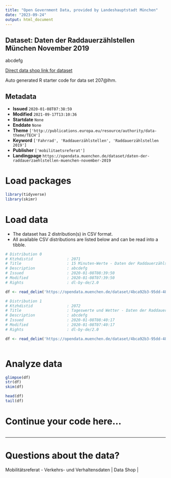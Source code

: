 ```yaml
---
title: "Open Government Data, provided by Landeshauptstadt München"
date: "2023-09-24"
output: html_document
---
```


## Dataset: Daten der Raddauerzählstellen München November 2019

abcdefg

[Direct data shop link for dataset](https://opendata.muenchen.de/dataset/207@lhm)

Auto generated R starter code for data set 207@lhm.

## Metadata

- **Issued** `2020-01-08T07:38:59`
- **Modified** `2021-09-17T13:10:36`
- **Startdate** `None`
- **Enddate** `None`
- **Theme** `['http://publications.europa.eu/resource/authority/data-theme/TECH']`
- **Keyword** `['Fahrrad', 'Raddauerzählstellen', 'Raddauerzählstellen 2019']`
- **Publisher** `['mobilitaetsreferat']`
- **Landingpage** `https://opendata.muenchen.de/dataset/daten-der-raddauerzaehlstellen-muenchen-november-2019`


# Load packages

```r

library(tidyverse)
library(skimr)

```

# Load data

-   The dataset has 2 distribution(s) in CSV format.
-   All available CSV distributions are listed below and can be read into a tibble.

```r

# Distribution 0
# Ktzhdistid               : 2071
# Title                    : 15 Minuten-Werte - Daten der Raddauerzählstellen München November 2019
# Description              : abcdefg
# Issued                   : 2020-01-08T08:39:50
# Modified                 : 2020-01-08T07:39:50
# Rights                   : dl-by-de/2.0

df <- read_delim('https://opendata.muenchen.de/dataset/4bca92b3-95dd-4822-a171-468a2bc0dfbd/resource/deec23c1-7121-4042-b2e3-67577e97c776/download/rad20191115min.csv')

# Distribution 1
# Ktzhdistid               : 2072
# Title                    : Tageswerte und Wetter - Daten der Raddauerzählstellen München November 2019
# Description              : abcdefg
# Issued                   : 2020-01-08T08:40:17
# Modified                 : 2020-01-08T07:40:17
# Rights                   : dl-by-de/2.0

df <- read_delim('https://opendata.muenchen.de/dataset/4bca92b3-95dd-4822-a171-468a2bc0dfbd/resource/d8917e9c-dc75-41e7-98c4-91b9514a46f5/download/rad201911tage.csv')



```

# Analyze data

```r

glimpse(df)
str(df)
skim(df)

head(df)
tail(df)

```

# Continue your code here...

```r

```

------------------------------------------------------------------------

# Questions about the data?

Mobilitätsreferat - Verkehrs- und Verhaltensdaten | Data Shop | 

